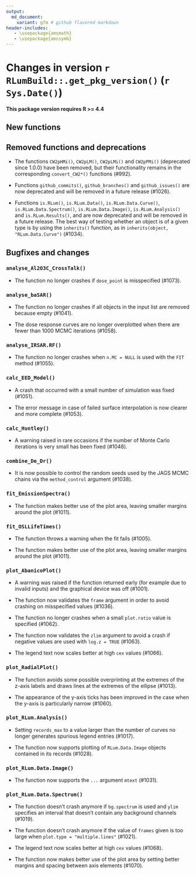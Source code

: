 ```yaml
---
output:
  md_document:
    variant: gfm # github flavored markdown
header-includes:
   - \usepackage{amsmath}
   - \usepackage{amssymb}
---
```

<!-- NEWS.md was auto-generated by NEWS.Rmd. Please DO NOT edit by hand!-->

# Changes in version `r RLumBuild::.get_pkg_version()` (`r Sys.Date()`)

**This package version requires R >= 4.4**

## New functions


## Removed functions and deprecations

* The functions `CW2pHMi()`, `CW2pLM()`, `CW2pLMi()` and `CW2pPMi()`
(deprecated since 1.0.0) have been removed, but their functionality remains
in the corresponding `convert_CW2*()` functions (#992).

* Functions `github_commits()`, `github_branches()` and `github_issues()` are
now deprecated and will be removed in a future release (#1026).

* Functions `is.RLum()`, `is.RLum.Data()`, `is.RLum.Data.Curve()`,
`is.RLum.Data.Spectrum()`, `is.RLum.Data.Image()`, `is.RLum.Analysis()` and
`is.RLum.Results()`,  and are now deprecated and will be removed in a future
release. The best way of testing whether an object is of a given type is by
using the `inherits()` function, as in `inherits(object, "RLum.Data.Curve")`
(#1034).

## Bugfixes and changes

### `analyse_Al2O3C_CrossTalk()`

* The function no longer crashes if `dose_point` is misspecified (#1073).

### `analyse_baSAR()`

* The function no longer crashes if all objects in the input list are removed
because empty (#1041).

* The dose response curves are no longer overplotted when there are fewer than
1000 MCMC iterations (#1058).

### `analyse_IRSAR.RF()`

* The function no longer crashes when `n.MC = NULL` is used with the `FIT`
method (#1055).

### `calc_EED_Model()`

* A crash that occurred with a small number of simulation was fixed (#1051).

* The error message in case of failed surface interpolation is now clearer and
more complete (#1053).

### `calc_Huntley()`

* A warning raised in rare occasions if the number of Monte Carlo iterations
is very small has been fixed (#1048).

### `combine_De_Dr()`

* It is now possible to control the random seeds used by the JAGS MCMC chains
via the `method_control` argument (#1038).

### `fit_EmissionSpectra()`

* The function makes better use of the plot area, leaving smaller margins
around the plot (#1011).

### `fit_OSLLifeTimes()`

* The function throws a warning when the fit fails (#1005).

* The function makes better use of the plot area, leaving smaller margins
around the plot (#1011).

### `plot_AbanicoPlot()`

* A warning was raised if the function returned early (for example due to
invalid inputs) and the graphical device was off (#1001).

* The function now validates the `frame` argument in order to avoid crashing
on misspecified values (#1036).

* The function no longer crashes when a small `plot.ratio` value is specified
(#1062).

* The function now validates the `zlim` argument to avoid a crash if negative
values are used with `log.z = TRUE` (#1063).

* The legend text now scales better at high `cex` values (#1066).

### `plot_RadialPlot()`

* The function avoids some possible overprinting at the extremes of the z-axis
labels and draws lines at the extremes of the ellipse (#1013).

* The appearance of the y-axis ticks has been improved in the case when the
y-axis is particularly narrow (#1060).

### `plot_RLum.Analysis()`

* Setting `records_max` to a value larger than the number of curves no longer
generates spurious legend entries (#1017).

* The function now supports plotting of `RLum.Data.Image` objects contained
in its records (#1028).

### `plot_RLum.Data.Image()`

* The function now supports the `...` argument `mtext` (#1031).

### `plot_RLum.Data.Spectrum()`

* The function doesn't crash anymore if `bg.spectrum` is used and `ylim`
specifies an interval that doesn't contain any background channels (#1019).

* The function doesn't crash anymore if the value of `frames` given is too
large when `plot.type = "multiple.lines"` (#1021).

* The legend text now scales better at high `cex` values (#1068).

* The function now makes better use of the plot area by setting better margins
and spacing between axis elements (#1070).
